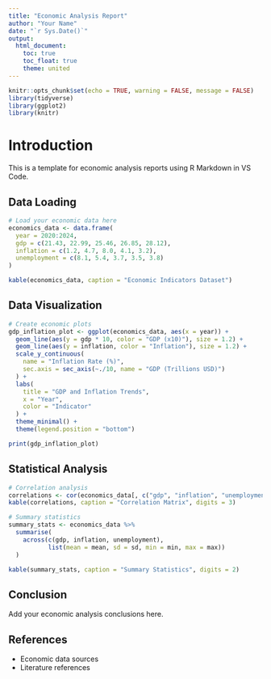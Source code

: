 ```yaml
---
title: "Economic Analysis Report"
author: "Your Name"
date: "`r Sys.Date()`"
output: 
  html_document:
    toc: true
    toc_float: true
    theme: united
---
```


```r
knitr::opts_chunk$set(echo = TRUE, warning = FALSE, message = FALSE)
library(tidyverse)
library(ggplot2)
library(knitr)
```

# Introduction

This is a template for economic analysis reports using R Markdown in VS Code.

## Data Loading

```r
# Load your economic data here
economics_data <- data.frame(
  year = 2020:2024,
  gdp = c(21.43, 22.99, 25.46, 26.85, 28.12),
  inflation = c(1.2, 4.7, 8.0, 4.1, 3.2),
  unemployment = c(8.1, 5.4, 3.7, 3.5, 3.8)
)

kable(economics_data, caption = "Economic Indicators Dataset")
```

## Data Visualization

```r
# Create economic plots
gdp_inflation_plot <- ggplot(economics_data, aes(x = year)) +
  geom_line(aes(y = gdp * 10, color = "GDP (x10)"), size = 1.2) +
  geom_line(aes(y = inflation, color = "Inflation"), size = 1.2) +
  scale_y_continuous(
    name = "Inflation Rate (%)",
    sec.axis = sec_axis(~./10, name = "GDP (Trillions USD)")
  ) +
  labs(
    title = "GDP and Inflation Trends",
    x = "Year",
    color = "Indicator"
  ) +
  theme_minimal() +
  theme(legend.position = "bottom")

print(gdp_inflation_plot)
```

## Statistical Analysis

```r
# Correlation analysis
correlations <- cor(economics_data[, c("gdp", "inflation", "unemployment")])
kable(correlations, caption = "Correlation Matrix", digits = 3)

# Summary statistics
summary_stats <- economics_data %>%
  summarise(
    across(c(gdp, inflation, unemployment), 
           list(mean = mean, sd = sd, min = min, max = max))
  )

kable(summary_stats, caption = "Summary Statistics", digits = 2)
```

## Conclusion

Add your economic analysis conclusions here.

## References

- Economic data sources
- Literature references
